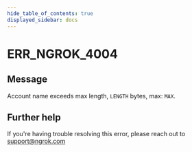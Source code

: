 ```yaml
---
hide_table_of_contents: true
displayed_sidebar: docs
---
```



# ERR_NGROK_4004

## Message

Account name exceeds max length, `LENGTH` bytes, max: `MAX`.

<ErrorDetails error="err_ngrok_4004" />

## Further help

If you're having trouble resolving this error, please reach out to [support@ngrok.com](mailto:support@ngrok.com?subject=Help%20with%20ERR_NGROK_4004)
